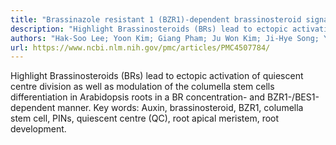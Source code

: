 ```yaml
---
title: "Brassinazole resistant 1 (BZR1)-dependent brassinosteroid signalling pathway leads to ectopic activation of quiescent cell division and suppresses columella stem cell differentiation"
description: "Highlight Brassinosteroids (BRs) lead to ectopic activation of quiescent centre division as well as modulation of the columella stem cells differentiation in Arabidopsis roots in a BR concentration- a..."
authors: "Hak-Soo Lee; Yoon Kim; Giang Pham; Ju Won Kim; Ji-Hye Song; Yew Lee; Yong-Sic Hwang; Stanley J Roux; Soo-Hwan Kim"
url: https://www.ncbi.nlm.nih.gov/pmc/articles/PMC4507784/
---
```


Highlight Brassinosteroids (BRs) lead to ectopic activation of quiescent centre division as well as modulation of the columella stem cells differentiation in Arabidopsis roots in a BR concentration- and BZR1-/BES1-dependent manner. Key words: Auxin, brassinosteroid, BZR1, columella stem cell, PINs, quiescent centre (QC), root apical meristem, root development.
